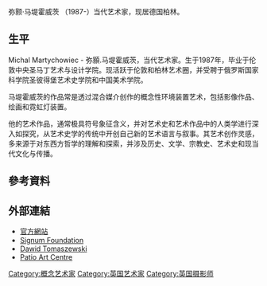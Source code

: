 {{多個問題|
{{blpunsourced|time=2019-09-14T14:59:43+00:00}}
{{expand language|1=en|page=|time=2019-09-14T14:59:43+00:00}}
{{copyedit|time=2019-09-14T14:59:43+00:00}}
}}
弥颢·马堤霍威茨  （1987-）当代艺术家，现居德国柏林。

== 生平 ==
Michal Martychowiec - 弥顥.马堤霍威茨，当代艺术家。生于1987年，毕业于伦敦中央圣马丁艺术与设计学院。现活跃于伦敦和柏林艺术圈，并受聘于俄罗斯国家科学院圣彼得堡艺术史学院和中国美术学院。

马堤霍威茨的作品常是透过混合媒介创作的概念性环境装置艺术，包括影像作品、绘画和霓虹灯装置。

他的艺术作品，通常极具符号象征含义，并对艺术史和艺术作品中的人类学进行深入如探究，从艺术史学的传统中开创自己新的艺术语言与叙事。其艺术创作灵感，多来源于对东西方哲学的理解和探索，并涉及历史、文学、宗教史、艺术史和现当代文化与传播。

== 參考資料 ==
{{Reflist}}

== 外部連結 ==
* [http://www.michalmartychowiec.com/ 官方網站] {{Wayback|url=http://www.michalmartychowiec.com/ |date=20201205053904 }}
* [http://www.signum.art.pl/ Signum Foundation] {{Wayback|url=http://www.signum.art.pl/ |date=20201218080554 }}
* [https://web.archive.org/web/20190406035653/http://www.dawid-tomaszewski.com/ Dawid Tomaszewski]
* [http://www.patio.art.pl Patio Art Centre] {{Wayback|url=http://www.patio.art.pl/ |date=20101203023041 }}

{{DEFAULTSORT:Martychowiec, Michal}}
[[Category:概念艺术家|Category:概念艺术家]]
[[Category:英国艺术家|Category:英国艺术家]]
[[Category:英国摄影师|Category:英国摄影师]]